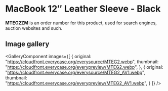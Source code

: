 
# MacBook 12″ Leather Sleeve - Black

<Callout type='info' emoji='👉🏻'>**MTEG2ZM** is an order number for this product, used for search engines, auction websites and such.</Callout>

## Image gallery

<GalleryComponent
    images={[
      {
        original: "https://cloudfront.everycase.org/everysource/MTEG2.webp",
        thumbnail: "https://cloudfront.everycase.org/everypreview/MTEG2.webp",
      },
      {
        original: "https://cloudfront.everycase.org/everysource/MTEG2_AV1.webp",
        thumbnail: "https://cloudfront.everycase.org/everypreview/MTEG2_AV1.webp",
      }
    ]}
  />
